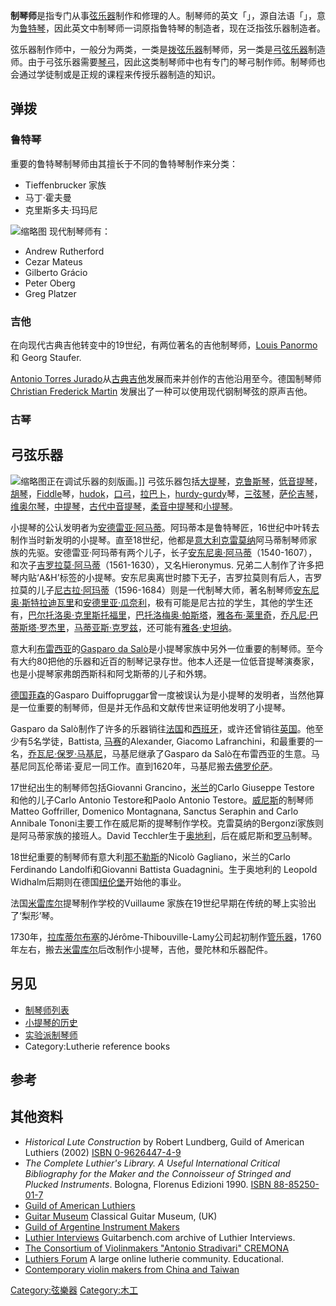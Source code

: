 {{globalize|time=2016-05-31T01:41:43+00:00}}
'''制琴师'''是指专门从事[[弦乐器|弦乐器]]制作和修理的人。制琴师的英文「{{lang|en|Luthier}}」，源自法语「{{lang|fr|Luth}}」，意为[[鲁特琴|鲁特琴]]，因此英文中制琴师一词原指鲁特琴的制造者，现在泛指弦乐器制造者。

弦乐器制作师中，一般分为两类，一类是[[撥弦樂器|拨弦乐器]]制琴师，另一类是[[弓弦乐器|弓弦乐器]]制造师。由于弓弦乐器需要[[琴弓|琴弓]]，因此这类制琴师中也有专门的琴弓制作师。制琴师也会通过学徒制或是正规的课程来传授乐器制造的知识。

== 弹拨  ==

=== 鲁特琴 ===
重要的鲁特琴制琴师由其擅长于不同的鲁特琴制作来分类：
* Tieffenbrucker 家族
* 马丁·霍夫曼
* 克里斯多夫·玛玛尼
[[File:Varnishing_a_violin.jpg|缩略图]]
现代制琴师有：
* Andrew Rutherford
* Cezar Mateus
* Gilberto Grácio
* Peter Oberg
* Greg Platzer

=== 吉他 ===
在向现代古典吉他转变中的19世纪，有两位著名的吉他制琴师，[[Louis_Panormo|Louis Panormo]] 和 Georg Staufer. 

[[Antonio_Torres_Jurado|Antonio Torres Jurado]]从[[古典吉他|古典吉他]]发展而来并创作的吉他沿用至今。德国制琴师[[Christian_Frederick_Martin|Christian Frederick Martin]] 发展出了一种可以使用现代钢制琴弦的原声吉他。

===古琴===
== 弓弦乐器 ==
[[File:Antonio_stradivari.jpg|缩略图]]正在调试乐器的刻版画。]]
弓弦乐器包括[[大提琴|大提琴]]，[[克鲁斯琴|克鲁斯琴]]，[[低音提琴|低音提琴]]，[[胡琴|胡琴]]，[[Fiddle|Fiddle]]琴，[[hudok|hudok]]，[[口弓|口弓]]，[[拉巴卜|拉巴卜]]，[[hurdy-gurdy|hurdy-gurdy]]琴，[[三弦琴|三弦琴]]，[[萨伦吉琴|萨伦吉琴]]，[[维奥尔琴|维奥尔琴]]，[[中提琴|中提琴]]，[[古代中音提琴|古代中音提琴]]，[[柔音中提琴|柔音中提琴]]和[[小提琴|小提琴]]。

小提琴的公认发明者为[[安德雷亚·阿马蒂|安德雷亚·阿马蒂]]。阿玛蒂本是鲁特琴匠，16世纪中叶转去制作当时新发明的小提琴。直至18世纪，他都是[[意大利|意大利]][[克雷莫納|克雷莫纳]]阿马蒂制琴师家族的先驱。安德雷亚·阿玛蒂有两个儿子，长子[[安东尼奥·阿马蒂|安东尼奥·阿马蒂]]（1540-1607），和次子[[吉罗拉莫·阿马蒂|吉罗拉莫·阿马蒂]]（1561-1630），又名Hieronymus. 兄弟二人制作了许多把琴内贴‘A&H’标签的小提琴。安东尼奥离世时膝下无子，吉罗拉莫则有后人，吉罗拉莫的儿子[[尼古拉·阿玛蒂|尼古拉·阿玛蒂]]（1596-1684）则是一代制琴大师，著名制琴师[[安东尼奥·斯特拉迪瓦里|安东尼奥·斯特拉迪瓦里]]和[[安德里亚·瓜奈利|安德里亚·瓜奈利]]，极有可能是尼古拉的学生，其他的学生还有，[[巴尔托洛奥·克里斯托福里|巴尔托洛奥·克里斯托福里]]，[[巴托洛梅奥·帕斯塔|巴托洛梅奥·帕斯塔]]，[[雅各布·莱里奇|雅各布·莱里奇]]，[[乔凡尼·巴蒂斯塔·罗杰里|乔凡尼·巴蒂斯塔·罗杰里]]，[[马蒂亚斯·克罗兹|马蒂亚斯·克罗兹]]，还可能有[[雅各·史坦纳|雅各·史坦纳]]。

意大利[[布雷西亚|布雷西亚]]的[[Gasparo_da_Salò|Gasparo da Salò]]是小提琴家族中另外一位重要的制琴师。至今有大约80把他的乐器和近百的制琴记录存世。他本人还是一位低音提琴演奏家，也是小提琴家弗朗西斯科和阿戈斯蒂的儿子和外甥。

[[德国|德国]][[菲森|菲森]]的Gasparo Duiffopruggar曾一度被误认为是小提琴的发明者，当然他算是一位重要的制琴师，但是并无作品和文献传世来证明他发明了小提琴。

Gasparo da Salò制作了许多的乐器销往[[法国|法国]]和[[西班牙|西班牙]]，或许还曾销往[[英国|英国]]。他至少有5名学徒，Battista, [[马赛|马赛]]的Alexander, Giacomo Lafranchini，和最重要的一名，[[乔瓦尼·保罗·马基尼|乔瓦尼·保罗·马基尼]]，马基尼继承了Gasparo da Salò在布雷西亚的生意。马基尼同瓦伦蒂诺·夏尼一同工作。直到1620年，马基尼搬去[[佛罗伦萨|佛罗伦萨]]。

17世纪出生的制琴师包括Giovanni Grancino，[[米兰|米兰]]的Carlo Giuseppe Testore 和他的儿子Carlo Antonio Testore和Paolo Antonio Testore。[[威尼斯|威尼斯]]的制琴师Matteo Goffriller, Domenico Montagnana, Sanctus Seraphin and Carlo Annibale Tononi主要工作在威尼斯的提琴制作学校。克雷莫纳的Bergonzi家族则是阿马蒂家族的接班人。David Tecchler生于[[奥地利|奥地利]]，后在威尼斯和[[罗马|罗马]]制琴。

18世纪重要的制琴师有意大利[[那不勒斯|那不勒斯]]的Nicolò Gagliano，米兰的Carlo Ferdinando Landolfi和Giovanni Battista Guadagnini。生于奥地利的 Leopold Widhalm后期则在德国[[纽伦堡|纽伦堡]]开始他的事业。

法国[[米雷库尔|米雷库尔]]提琴制作学校的Vuillaume 家族在19世纪早期在传统的琴上实验出了‘梨形’琴。

1730年，[[拉库蒂尔布塞|拉库蒂尔布塞]]的Jérôme-Thibouville-Lamy公司起初制作[[管乐器|管乐器]]，1760年左右，搬去[[米雷库尔|米雷库尔]]后改制作小提琴，吉他，曼陀林和乐器配件。

== 另见 ==
* [[制琴师列表|制琴师列表]]
* [[小提琴的历史|小提琴的历史]]
* [[实验派制琴师|实验派制琴师]]
* Category:Lutherie reference books

== 参考 ==
{{Reflist}}

== 其他资料 ==
* ''Historical Lute Construction'' by Robert Lundberg, Guild of American Luthiers (2002) [[Special:BookSources/0962644749|ISBN 0-9626447-4-9]]
* ''The Complete Luthier's Library. A Useful International Critical Bibliography for the Maker and the Connoisseur of Stringed and Plucked Instruments''. Bologna, Florenus Edizioni 1990. [[Special:BookSources/8885250017|ISBN 88-85250-01-7]]
* [http://luth.org Guild of American Luthiers] {{Wayback|url=http://luth.org/ |date=20220316070306 }}
* [https://web.archive.org/web/20190808095956/http://www.granary-guitars.com/ Guitar Museum] Classical Guitar Museum, (UK)
* [http://www.luthiersargentinos.com.ar Guild of Argentine Instrument Makers] {{Wayback|url=http://www.luthiersargentinos.com.ar/ |date=20220308203234 }}
* [http://guitarbench.com/index.php/luthiers/ Luthier Interviews] {{Wayback|url=http://guitarbench.com/index.php/luthiers/ |date=20100208023824 }} Guitarbench.com archive of Luthier Interviews.
* [http://www.cremonaliuteria.it The Consortium of Violinmakers "Antonio Stradivari" CREMONA] {{Wayback|url=http://www.cremonaliuteria.it/ |date=20210426063141 }}
* [http://www.luthiersforum.com Luthiers Forum] {{Wayback|url=http://www.luthiersforum.com/ |date=20220127070413 }} A large online lutherie community. Educational. 
* [http://www.corilon.com/shop/en/info/china-violin-makers.html Contemporary violin makers from China and Taiwan] {{Wayback|url=http://www.corilon.com/shop/en/info/china-violin-makers.html |date=20171017105247 }}
[[Category:弦樂器|Category:弦樂器]]
[[Category:木工|Category:木工]]